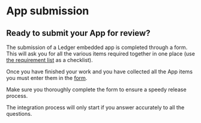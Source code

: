 
# App submission

## Ready to submit your App for review?

The submission of a Ledger embedded app is completed through a form. This will ask you for all the various items required together in one place (use [the requirement list](./release-requirements/) as a checklist).

Once you have finished your work and you have collected all the App items you must enter them in the [form](https://ledger.typeform.com/app-submission).

Make sure you thoroughly complete the form to ensure a speedy release process.

<Callout type="warning" emoji="⚠️">
	The integration process will only start if you answer accurately to all the questions.
</Callout>